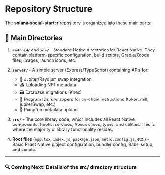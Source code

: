 # Repository Structure

The **solana-social-starter** repository is organized into these main parts:

## 📁 Main Directories

1. **`android/`** and **`ios/`** - Standard Native directories for React Native</span>. They contain platform-specific configuration, build scripts, Gradle/Xcode files, images, launch icons, etc.

2. **`server/`** - A simple server (Express/TypeScript)</span> containing APIs for:
   * 🔄 Jupiter/Raydium swap integration
   * 📤 Uploading NFT metadata
   * 🗃️ Database migrations (Knex)
   * 📝 Program IDs & wrappers for on-chain instructions (token_mill, jupiterSwap, etc.)
   * 🎨 Pumpfun metadata upload

3. **`src/`** - The core library code</span>, which includes all React Native components, hooks, services, Redux slices, types, and utilities. This is where the majority of library functionality resides.

4. **Root files** (`App.tsx`, `index.js`, `package.json`, `metro.config.js`, etc.) - Basic React Native project configuration</span>, bundler config, Babel setup, and scripts.

---

### 🔍 Coming Next: Details of the src/ directory structure